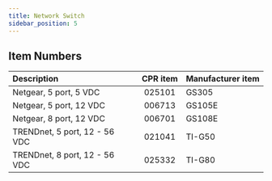 ```yaml
---
title: Network Switch
sidebar_position: 5
---
```


## Item Numbers

| Description                   | CPR item | Manufacturer item |
| :---------------------------- | :------: | :---------------- |
| Netgear, 5 port, 5 VDC        |  025101  | GS305             |
| Netgear, 5 port, 12 VDC       |  006713  | GS105E            |
| Netgear, 8 port, 12 VDC       |  006701  | GS108E            |
| TRENDnet, 5 port, 12 - 56 VDC |  021041  | TI-G50            |
| TRENDnet, 8 port, 12 - 56 VDC |  025332  | TI-G80            |

